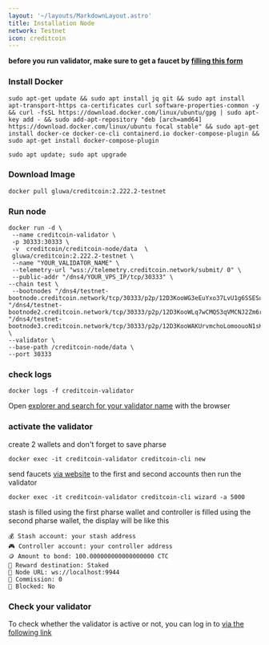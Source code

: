 ```yaml
---
layout: '~/layouts/MarkdownLayout.astro'
title: Installation Node
network: Testnet
icon: creditcoin
---
```


**before you run validator, make sure to get a faucet by [filling this form](https://form.typeform.com/to/yGrtGCJO)**
### Install Docker 
```
sudo apt-get update && sudo apt install jq git && sudo apt install apt-transport-https ca-certificates curl software-properties-common -y && curl -fsSL https://download.docker.com/linux/ubuntu/gpg | sudo apt-key add - && sudo add-apt-repository "deb [arch=amd64] https://download.docker.com/linux/ubuntu focal stable" && sudo apt-get install docker-ce docker-ce-cli containerd.io docker-compose-plugin && sudo apt-get install docker-compose-plugin 
```

```
sudo apt update; sudo apt upgrade 
```

### Download Image
```
docker pull gluwa/creditcoin:2.222.2-testnet 
```

### Run node
```
docker run -d \
 --name creditcoin-validator \
 -p 30333:30333 \
 -v  creditcoin/creditcoin-node/data  \
 gluwa/creditcoin:2.222.2-testnet \
 --name "YOUR_VALIDATOR_NAME" \
 --telemetry-url "wss://telemetry.creditcoin.network/submit/ 0" \
 --public-addr "/dns4/YOUR_VPS_IP/tcp/30333" \
--chain test \
 --bootnodes "/dns4/testnet-bootnode.creditcoin.network/tcp/30333/p2p/12D3KooWG3eEuYxo37LvU1g6SSESu4i9TQ8FrZmJcjvdys7eA3cH" "/dns4/testnet-bootnode2.creditcoin.network/tcp/30333/p2p/12D3KooWLq7wCMQS3qVMCNJ2Zm6rYuYh74cM99i9Tm8PMdqJPDzb" "/dns4/testnet-bootnode3.creditcoin.network/tcp/30333/p2p/12D3KooWAKUrvmchoLomoouoN1sKfF9kq8dYtCVFvtPuvqp7wFBS" \
--validator \
--base-path /creditcoin-node/data \
--port 30333
```
### check logs
```
docker logs -f creditcoin-validator
```
Open [explorer and search for your validator name](https://telemetry.creditcoin.network/#list/0xc2e43792c8acc075e564558f9a2184a0ffe9b0fd573969599eee9b647358c6cf) with the browser 

### activate the validator
create 2 wallets and don't forget to save pharse
```
docker exec -it creditcoin-validator creditcoin-cli new
```
send faucets [via website](https://polkadot.js.org/apps/?rpc=wss%3A%2F%2Frpc.testnet.creditcoin.network%2Fws#/accounts) to the first and second accounts then run the validator
```
docker exec -it creditcoin-validator creditcoin-cli wizard -a 5000
```
stash is filled using the first pharse wallet and controller is filled using the second pharse wallet, the display will be like this

```
💰 Stash account: your stash address 
🎮 Controller account: your controller address 
🪙 Amount to bond: 100.000000000000000000 CTC
🎁 Reward destination: Staked
📡 Node URL: ws://localhost:9944
💸 Commission: 0
🔐 Blocked: No
```

### Check your validator
To check whether the validator is active or not, you can log in to [via the following link](https://polkadot.js.org/apps/?rpc=wss%3A%2F%2Frpc.testnet.creditcoin.network%2Fws#/staking) 
